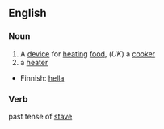 ==English==
===Noun===
#A [[device]] for [[heat]]ing [[food]], (''UK'') a [[cooker]]
#a [[heater]]

*Finnish: [[hella]]

===Verb===
past tense of [[stave]]